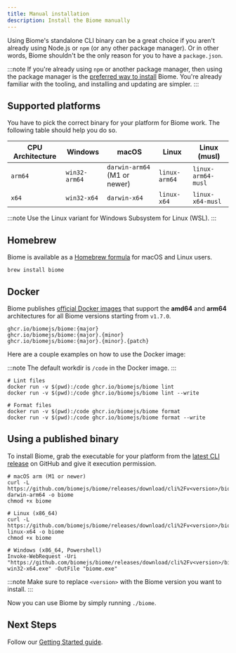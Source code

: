 ```yaml
---
title: Manual installation
description: Install the Biome manually
---
```


Using Biome's standalone CLI binary can be a great choice if you aren't already using Node.js or `npm` (or any other package manager).
Or in other words, Biome shouldn't be the only reason for you to have a `package.json`.

:::note
If you're already using `npm` or another package manager, then using the package manager is the [preferred way to install](/guides/getting-started#installation) Biome.
You're already familiar with the tooling, and installing and updating are simpler.
:::

## Supported platforms

You have to pick the correct binary for your platform for Biome work. The following table should help you do so.

| CPU Architecture | Windows       | macOS                        | Linux         | Linux (musl)       |
| ---------------- | ------------- | ---------------------------- | ------------- | ------------------ |
| `arm64`          | `win32-arm64` | `darwin-arm64` (M1 or newer) | `linux-arm64` | `linux-arm64-musl` |
| `x64`            | `win32-x64`   | `darwin-x64`                 | `linux-x64`   | `linux-x64-musl`   |

:::note
Use the Linux variant for Windows Subsystem for Linux (WSL).
:::

## Homebrew

Biome is available as a [Homebrew formula](https://formulae.brew.sh/formula/biome) for macOS and Linux users.

```shell
brew install biome
```

## Docker

Biome publishes [official Docker images](https://github.com/biomejs/docker) that support 
the **amd64** and **arm64** architectures for all Biome versions starting from `v1.7.0`.

```
ghcr.io/biomejs/biome:{major}
ghcr.io/biomejs/biome:{major}.{minor}
ghcr.io/biomejs/biome:{major}.{minor}.{patch}
```

Here are a couple examples on how to use the Docker image:

:::note
The default workdir is `/code` in the Docker image.
:::

```shell
# Lint files
docker run -v $(pwd):/code ghcr.io/biomejs/biome lint
docker run -v $(pwd):/code ghcr.io/biomejs/biome lint --write

# Format files
docker run -v $(pwd):/code ghcr.io/biomejs/biome format
docker run -v $(pwd):/code ghcr.io/biomejs/biome format --write
```

## Using a published binary

To install Biome, grab the executable for your platform from the [latest CLI release](https://github.com/biomejs/biome/releases) on GitHub and give it execution permission.

```shell
# macOS arm (M1 or newer)
curl -L https://github.com/biomejs/biome/releases/download/cli%2Fv<version>/biome-darwin-arm64 -o biome
chmod +x biome

# Linux (x86_64)
curl -L https://github.com/biomejs/biome/releases/download/cli%2Fv<version>/biome-linux-x64 -o biome
chmod +x biome

# Windows (x86_64, Powershell)
Invoke-WebRequest -Uri "https://github.com/biomejs/biome/releases/download/cli%2Fv<version>/biome-win32-x64.exe" -OutFile "biome.exe"
```

:::note
Make sure to replace `<version>` with the Biome version you want to install.
:::

Now you can use Biome by simply running `./biome`.

## Next Steps

Follow our [Getting Started guide](/guides/getting-started/).
